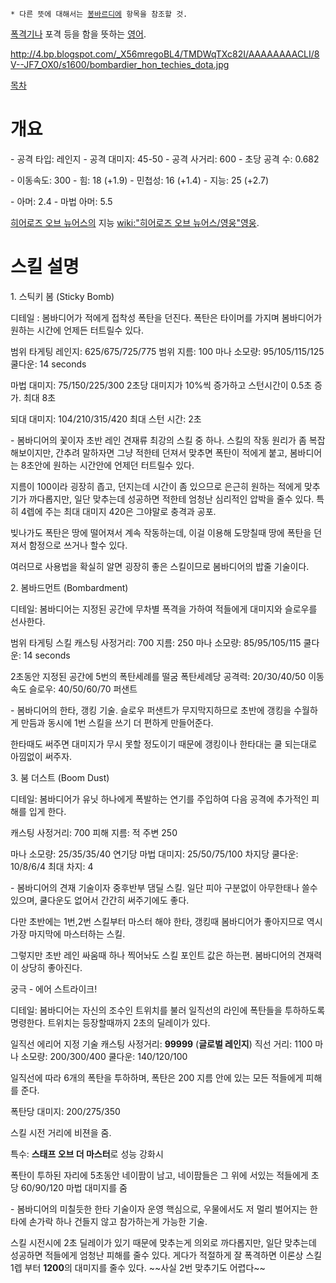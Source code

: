  * 다른 뜻에 대해서는 [[봉바르디에]] 항목을 참조할 것.

[[폭격기]]나 포격 등을 함을 뜻하는 [[영어]].


http://4.bp.blogspot.com/_X56mregoBL4/TMDWqTXc82I/AAAAAAAACLI/8V--JF7_OX0/s1600/bombardier_hon_techies_dota.jpg

[[목차]]
= 개요 =
- 공격 타입: 레인지
- 공격 대미지: 45-50
- 공격 사거리: 600
- 초당 공격 수: 0.682

- 이동속도: 300
- 힘: 18 (+1.9)
- 민첩성: 16 (+1.4)
- 지능: 25 (+2.7)

- 아머:  2.4
- 마법 아머: 5.5

[[히어로즈 오브 뉴어스]]의 지능 [[wiki:"히어로즈 오브 뉴어스/영웅"영웅]].


= 스킬 설명 =

1. 스틱키 봄 (Sticky Bomb)

디테일 : 봄바디어가 적에게 접착성 폭탄을 던진다. 폭탄은 타이머를 가지며 봄바디어가 원하는 시간에 언제든 터트릴수 있다.

범위 타게팅 
레인지: 625/675/725/775
범위 지름: 100
마나 소모량: 95/105/115/125
쿨다운: 14 seconds

마법 대미지: 75/150/225/300
2초당 대미지가 10%씩 증가하고 스턴시간이 0.5초 증가. 최대 8초

되대 대미지: 104/210/315/420 
최대 스턴 시간: 2초


- 봄바디어의 꽃이자 초반 레인 견재류 최강의 스킬 중 하나. 스킬의 작동 원리가 좀 복잡해보이지만, 간추려 말하자면 그냥 적한테 던져서 맞추면 폭탄이 적에게 붙고, 봄바디어는 8초안에 원하는 시간안에 언제던 터트릴수 있다.

지름이 100이라 굉장히 좁고, 던지는데 시간이 좀 있으므로 은근히 원하는 적에게 맞추기가 까다롭지만, 일단 맞추는데 성공하면 적한테 엄청난 심리적인 압박을 줄수 있다. 특히 4렙에 주는 최대 대미지 420은 그야말로 충격과 공포.

빚나가도 폭탄은 땅에 떨어져서 계속 작동하는데, 이걸 이용해 도망칠때 땅에 폭탄을 던져서 함정으로 쓰거나 할수 있다. 

여러므로 사용법을 확실히 알면 굉장히 좋은 스킬이므로 봄바디어의 밥줄 기술이다.



2. 봄바드먼트 (Bombardment)

디테일: 봄바디어는 지정된 공간에 무차별 폭격을 가하여 적들에게 대미지와 슬로우를 선사한다.

범위 타게팅 스킬
캐스팅 사정거리: 700
지름: 250
마나 소모량: 85/95/105/115
쿨다운: 14 seconds

2초동안 지정된 공간에 5번의 폭탄세례를 떨굼
폭탄세례당 공격력: 20/30/40/50
이동속도 슬로우: 40/50/60/70 퍼샌트


- 봄바디어의 한타, 갱킹 기술. 슬로우 퍼샌트가 무지막지하므로 초반에 갱킹을 수월하게 만듬과 동시에 1번 스킬을 쓰기 더 편하게 만들어준다. 

한타때도 써주면 대미지가 무시 못할 정도이기 때문에 갱킹이나 한타대는 쿨 되는대로 아낌없이 써주자.


3. 붐 더스트 (Boom Dust)

디테일: 봄바디어가 유닛 하나에게 폭발하는 연기를 주입하여 다음 공격에 추가적인 피해를 입게 한다.

캐스팅 사정거리: 700
피해 지름: 적 주변 250

마나 소모량: 25/35/35/40
연기당 마법 대미지: 25/50/75/100
차지당 쿨다운: 10/8/6/4
최대 차지: 4


- 봄바디어의 견재 기술이자 중후반부 댐딜 스킬. 일단 피아 구분없이 아무한태나 쓸수 있으며, 쿨다운도 없어서 간간히 써주기에도 좋다.  

다만 초반에는 1번,2번 스킬부터 마스터 해야 한타, 갱킹때 봄바디어가 좋아지므로 역시 가장 마지막에 마스터하는 스킬. 

그렇지만 초반 레인 싸움때 하나 찍어놔도 스킬 포인트 값은 하는편. 봄바디어의 견재력이 상당히 좋아진다.



궁극 - 에어 스트라이크!

디테일: 봄바디어는 자신의 조수인 트위치를 불러 일직선의 라인에 폭탄들을 투하하도록 명령한다. 트위치는 등장할때까지 2초의 딜레이가 있다.


일직선 에리어 지정 기술
캐스팅 사정거리: '''99999''' ('''글로벌 레인지''')
직선 거리: 1100
마나 소모량: 200/300/400
쿨다운: 140/120/100

일직선에 따라 6개의 폭탄을 투하하며, 폭탄은 200 지름 안에 있는 모든 적들에게 피해를 준다.

폭탄당 대미지: 200/275/350

스킬 시전 거리에 비젼을 줌.


특수: '''스태프 오브 더 마스터'''로 성능 강화시

폭탄이 투하된 자리에 5초동안 네이팜이 남고, 네이팜들은 그 위에 서있는 적들에게 초당 60/90/120 마법 대미지를 줌


- 봄바디어의 미칠듯한 한타 기술이자 운영 핵심으로, 우물에서도 저 멀리 벌어지는 한타에 손가락 하나 건들지 않고 참가하는게 가능한 기술.

스킬 시전시에 2초 딜레이가 있기 때문에 맞추는게 의외로 까다롭지만, 일단 맞추는데 성공하면 적들에게 엄청난 피해를 줄수 있다. 게다가 적절하게 잘 폭격하면 이론상 스킬 1렙 부터 '''1200'''의 대미지를 줄수 있다. ~~사실 2번 맞추기도 어렵다~~
